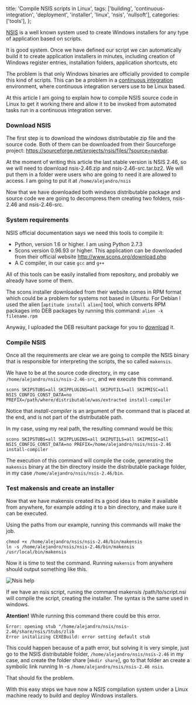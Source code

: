   title: 'Compile NSIS scripts in Linux',
  tags: ['building', 'continuous-integration', 'deployment', 'installer', 'linux', 'nsis', 'nullsoft'],
  categories: ['tools'],
};

[NSIS](http://nsis.sourceforge.net/Main_Page) is a well known system used to create Windows installers for any type of application based on scripts.

It is good system. Once we have defined our script we can automatically build it to create application installers in minutes, including creation of Windows register entries, installation folders, application shortcuts, etc

The problem is that only Windows binaries are officially provided to compile this kind of scripts. This can be a problem in a [continuous integration](https://en.wikipedia.org/wiki/Continuous_integration) environment, where continuous integration servers use to be Linux based.

At this article I am going to explain how to compile NSIS source code in Linux to get it working there and allow it to be invoked from automated tasks run in a continuous integration server.

### Download NSIS

The first step is to download the windows distributable zip file and the source code. Both of them can be downloaded from their Sourceforge project: https://sourceforge.net/projects/nsis/files/?source=navbar.

At the moment of writing this article the last stable version is NSIS 2.46, so we will need to download nsis-2.46.zip and nsis-2.46-src.tar.bz2. We will put them in a folder were users who are going to need it are allowed to access. I am going to put it at `/home/alejandro/nsis`

Now that we have downloaded both windwos distributable package and source code we are going to decompress them creating two folders, nsis-2.46 and nsis-2.46-src.

### System requirements

NSIS official documentation says we need this tools to compile it:

* Python, version 1.6 or higher. I am using Python 2.7.3
* Scons version 0.96.93 or higher. This application can be downloaded from their official website http://www.scons.org/download.php
* A C compiler, in our case `gcc` and `g++`

All of this tools can be easily installed from repository, and probably we already have some of them.

The scons installer downloaded from their website comes in RPM format which could be a problem for systems not based in Ubuntu. For Debian I used the alien [`aptitude install alien`] tool, which converts RPM packages into DEB packages by running this command: `alien -k filename.rpm`

Anyway, I uploaded the DEB resultant package for you to [download](/assets/downloads/scons_2.3.0-1_all.deb_.zip) it.

### Compile NSIS

Once all the requirements are clear we are going to compile the NSIS binary that is responsible for interpreting the scripts, the so called `makensis`.

We have to be at the source code directory, in my case `/home/alejandro/nsis/nsis-2.46-src`, and we execute this command.

```
scons SKIPSTUBS=all SKIPPLUGINS=all SKIPUTILS=all SKIPMISC=all NSIS_CONFIG_CONST_DATA=no PREFIX=/path/where/distributable/was/extracted install-compiler
```

Notice that _install-compiler_ is an argument of the command that is placed at the end, and is not part of the distributable path.

In my case, using my real path, the resulting command would be this:

```
scons SKIPSTUBS=all SKIPPLUGINS=all SKIPUTILS=all SKIPMISC=all NSIS_CONFIG_CONST_DATA=no PREFIX=/home/alejandro/nsis/nsis-2.46 install-compiler
```

The execution of this command will compile the code, generating the `makensis` binary at the bin directory inside the distributable  package folder, in my case `/home/alejandro/nsis/nsis-2.46/bin`.

### Test makensis and create an installer

Now that we have makensis created its a good idea to make it available from anywhere, for example adding it to a bin directory, and make sure it can be executed.

Using the paths from our example, running this commands will make the job.

```
chmod +x /home/alejandro/nsis/nsis-2.46/bin/makensis
ln -s /home/alejandro/nsis/nsis-2.46/bin/makensis /usr/local/bin/makensis
```

Now it is time to test the command. Running `makensis` from anywhere should output something like this.

![Nsis help](/assets/img/nsis.png)

If we have an nsis script, runing the command makensis /path/to/script.nsi will compile the script, creating the installer. The syntax is the same used in windows.

**Atention!** While running this command there could be this error.

```
Error: opening stub "/home/alejandro/nsis/nsis-2.46/share/nsis/Stubs/zlib
Error initalizing CEXEBuild: error setting default stub
```

This could happen because of a path error, but solving it is very simple, just go to the NSIS distributable folder, `/home/alejandro/nsis/nsis-2.46` in my case, and create the folder share [`mkdir share`], go to that folder an create a symbolic link running ln -s `/home/alejandro/nsis/nsis-2.46 nsis`.

That should fix the problem.

With this easy steps we have now a NSIS compilation system under a Linux machine ready to build and deploy Windows installers.
